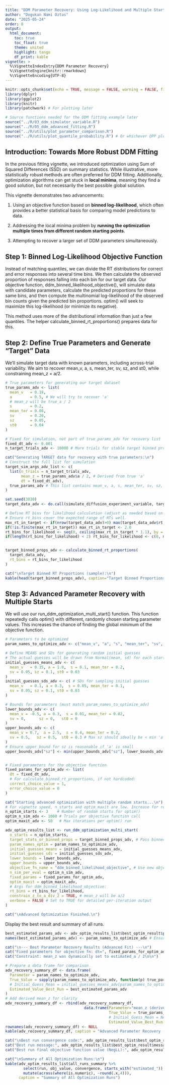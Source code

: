 ```yaml
---
title: "DDM Parameter Recovery: Using Log-Likelihood and Multiple Starts"
author: "Dogukan Nami Oztas"
date: "2025-05-24"
order: 8
output:
  html_document:
    toc: true
    toc_float: true
    theme: united 
    highlight: tango
    df_print: kable
vignette: >
  %\VignetteIndexEntry{DDM Parameter Recovery}
  %\VignetteEngine{knitr::rmarkdown}
  %\VignetteEncoding{UTF-8}
---
```


```r
knitr::opts_chunk$set(echo = TRUE, message = FALSE, warning = FALSE, fig.align = 'center')
library(dplyr)
library(ggplot2)
library(knitr)
library(patchwork) # For plotting later

# Source functions needed for the DDM fitting example later
source("../R/03_ddm_simulator_variable.R")
source("../R/05_ddm_advanced_fitting.R")
source("../R/utils/plot_parameter_comparison.R") 
source("../R/utils/plot_quantile_probability.R") # Or whichever QPP plotter you finalize
```

## Introduction: Towards More Robust DDM Fitting

In the previous fitting vignette, we introduced optimization using Sum of Squared Differences (SSD) on summary statistics. While illustrative, more statistically robust methods are often preferred for DDM fitting. Additionally, optimization algorithms can get stuck in **local minima**, meaning they find a good solution, but not necessarily the best possible global solution.

This vignette demonstrates two advancements:

1.  Using an objective function based on **binned log-likelihood**, which often provides a better statistical basis for comparing model predictions to data.

2.  Addressing the local minima problem by **running the optimization multiple times from different random starting points**.

3.  Attempting to recover a larger set of DDM parameters simultaneously.

## Step 1: Binned Log-Likelihood Objective Function

Instead of matching quantiles, we can divide the RT distributions for correct and error responses into several time bins. We then calculate the observed proportion of responses falling into each bin for our target data. Our objective function, ddm_binned_likelihood_objective(), will simulate data with candidate parameters, calculate the predicted proportions for these same bins, and then compute the multinomial log-likelihood of the observed bin counts given the predicted bin proportions. optim() will seek to maximize this log-likelihood (or minimize its negative).

This method uses more of the distributional information than just a few quantiles. The helper calculate_binned_rt_proportions() prepares data for this.

## Step 2: Define True Parameters and Generate "Target" Data

We'll simulate target data with known parameters, including across-trial variability. We aim to recover mean_v, a, s, mean_ter, sv, sz, and st0, while constraining mean_z = a/2.

```r
# True parameters for generating our target dataset
true_params_adv <- list(
  mean_v   = 0.18,
  a        = 0.5, # We will try to recover 'a'
  # mean_z will be true_a / 2
  s        = 0.2,
  mean_ter = 0.08,
  sv       = 0.20,
  sz       = 0.05,
  st0      = 0.04
)

# Fixed for simulation, not part of true_params_adv for recovery list
fixed_dt_adv <- 0.001
n_target_trials_adv <- 10000 # More trials for stable target binned proportions

cat("Generating TARGET data for recovery with true parameters:\n")
# Construct the full list for simulation
target_sim_args_adv_list <- c(
  list(n_trials = n_target_trials_adv,
       mean_z = true_params_adv$a / 2, # Derived from true 'a'
       dt = fixed_dt_adv),
  true_params_adv # This list contains mean_v, a, s, mean_ter, sv, sz, st0
)

set.seed(3030)
target_data_adv <- do.call(simulate_diffusion_experiment_variable, target_sim_args_adv_list)

# Define RT bins for likelihood calculation (adjust as needed based on typical RTs)
# Ensure rt_bins cover the expected range of RTs well.
max_rt_in_target <- if(nrow(target_data_adv)>0) max(target_data_adv$rt, na.rm=TRUE) else 2.0
if(!is.finite(max_rt_in_target)) max_rt_in_target <- 2.0
rt_bins_for_likelihood <- seq(0, ceiling(max_rt_in_target * 1.1), by = 0.15) # Example bins
if(length(rt_bins_for_likelihood) < 2) rt_bins_for_likelihood <- c(0, max_rt_in_target + 0.15)


target_binned_props_adv <- calculate_binned_rt_proportions(
  target_data_adv,
  rt_bins = rt_bins_for_likelihood
)

cat("\nTarget Binned RT Proportions (sample):\n")
kable(head(target_binned_props_adv), caption="Target Binned Proportions (Sample)")
```

## Step 3: Advanced Parameter Recovery with Multiple Starts

We will use our run_ddm_optimization_multi_start() function. This function repeatedly calls optim() with different, randomly chosen starting parameter values. This increases the chance of finding the global minimum of the objective function.

```r
# Parameters to be optimized
param_names_to_optimize_adv <- c("mean_v", "a", "s", "mean_ter", "sv", "sz", "st0")

# Define MEANS and SDs for generating random initial guesses
# The actual guesses will be drawn from Normal(mean, sd) for each start
initial_guesses_means_adv <- c(
  mean_v   = 0.15, a = 1.0,  s = 0.1, mean_ter = 0.2,
  sv = 0.05, sz = 0.1, st0 = 0.03
)
initial_guesses_sds_adv <- c( # SDs for sampling initial guesses
  mean_v   = 0.1, a = 0.3,  s = 0.05, mean_ter = 0.1,
  sv = 0.05, sz = 0.1, st0 = 0.03
)

# Bounds for parameters (must match param_names_to_optimize_adv)
lower_bounds_adv <- c(
  mean_v = -0.5, a = 0.3,  s = 0.01, mean_ter = 0.02,
  sv = 0,      sz = 0,   st0 = 0
)
upper_bounds_adv <- c(
  mean_v = 0.7,  a = 2.5,  s = 0.4, mean_ter = 0.2,
  sv = 0.5,   sz = 0.5,  st0 = 0.3 # Max sz should ideally be < min 'a' bound
)
# Ensure upper bound for sz is reasonable if 'a' is small
upper_bounds_adv["sz"] <- min(upper_bounds_adv["sz"], lower_bounds_adv["a"]*0.9)


# Fixed parameters for the objective function
fixed_params_for_optim_adv <- list(
  dt = fixed_dt_adv,
  # For calculate_binned_rt_proportions, if not hardcoded:
  correct_choice_value = 1, 
  error_choice_value = 0 
)

cat("Starting advanced optimization with multiple random starts...\n")
# For vignette speed, n_starts and optim_maxit are low. Increase for real fitting.
n_optim_starts <- 3    # Number of random starts for optim()
optim_n_sim_adv <- 1000 # Trials per objective function call
optim_maxit_adv <- 50   # Max iterations per optim() run

adv_optim_results_list <- run_ddm_optimization_multi_start(
  n_starts = n_optim_starts,
  target_stats_or_binned_props = target_binned_props_adv, # Pass binned target
  param_names_optim = param_names_to_optimize_adv,
  initial_guesses_means = initial_guesses_means_adv,
  initial_guesses_sds = initial_guesses_sds_adv,
  lower_bounds = lower_bounds_adv,
  upper_bounds = upper_bounds_adv,
  objective_fn_name = "ddm_binned_likelihood_objective", # Use new objective fn
  n_sim_per_eval = optim_n_sim_adv,
  fixed_params = fixed_params_for_optim_adv,
  optim_maxit = optim_maxit_adv,
  # Args for ddm_binned_likelihood_objective:
  rt_bins = rt_bins_for_likelihood,
  constrain_z_to_a_div_2 = TRUE, # mean_z will be a/2
  verbose = FALSE # Set to TRUE for detailed per-iteration output
)

cat("\nAdvanced Optimization Finished.\n")
```

Display the best result and summary of all runs.

```r
best_estimated_params_adv <- adv_optim_results_list$best_optim_result$par
names(best_estimated_params_adv) <- param_names_to_optimize_adv # Ensure names

cat("\n--- Best Parameter Recovery Results (Advanced Fit) ---\n")
cat("Fixed parameters for objective fn: dt=", fixed_params_for_optim_adv$dt, "\n")
cat("Constraint: mean_z was dynamically set to estimated_a / 2\n\n")

# Prepare a data frame for comparison
adv_recovery_summary_df <- data.frame(
  Parameter = param_names_to_optimize_adv,
  True_Value = sapply(param_names_to_optimize_adv, function(p) true_params_adv[[p]]),
  # Initial_Guess_Mean = initial_guesses_means_adv[param_names_to_optimize_adv], # Can add if desired
  Estimated_Value_Best_Run = best_estimated_params_adv
)
# Add derived mean_z for clarity
adv_recovery_summary_df <- rbind(adv_recovery_summary_df,
                                   data.frame(Parameter="mean_z (derived as a/2)",
                                              True_Value = true_params_adv$a / 2,
                                              # Initial_Guess_Mean = NA, # Not directly guessed
                                              Estimated_Value_Best_Run = best_estimated_params_adv["a"]/2))
rownames(adv_recovery_summary_df) <- NULL
kable(adv_recovery_summary_df, caption = "Advanced Parameter Recovery (Best of Multiple Starts)", digits = 4)

cat("\nBest run convergence code:", adv_optim_results_list$best_optim_result$convergence, "\n")
cat("Best run message:", adv_optim_results_list$best_optim_result$message, "\n")
cat("Best run final objective function value (NegLL):", adv_optim_results_list$best_optim_result$value, "\n")

cat("\nSummary of All Optimization Runs:\n")
kable(adv_optim_results_list$all_runs_summary %>% 
        select(run, obj_value, convergence, starts_with("estimated_")) %>%
        mutate(across(where(is.numeric), ~round(.x,4))), 
      caption = "Summary of All Optimization Runs")
```
